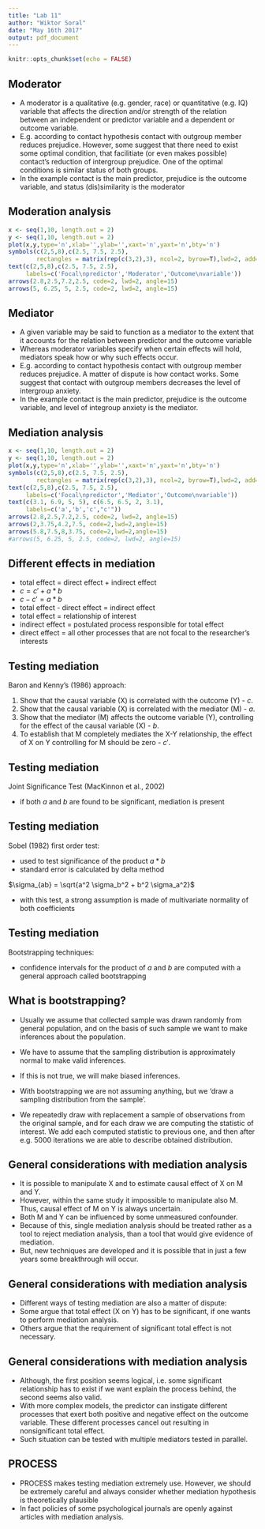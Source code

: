 ```yaml
---
title: "Lab 11"
author: "Wiktor Soral"
date: "May 16th 2017"
output: pdf_document
---
```


```r
knitr::opts_chunk$set(echo = FALSE)
```


## Moderator

- A moderator is a qualitative (e.g. gender, race) or quantitative (e.g. IQ) variable that affects the direction and/or strength of the relation between an independent or predictor variable and a dependent or outcome variable.
- E.g. according to contact hypothesis contact with outgroup member reduces prejudice. However, some suggest that there need to exist some optimal condition, that facilitiate (or even makes possible) contact's reduction of intergroup prejudice. One of the optimal conditions is similar status of both groups. 
- In the example contact is the main predictor, prejudice is the outcome variable, and status (dis)similarity is the moderator

## Moderation analysis

```r
x <- seq(1,10, length.out = 2)
y <- seq(1,10, length.out = 2)
plot(x,y,type='n',xlab='',ylab='',xaxt='n',yaxt='n',bty='n')
symbols(c(2,5,8),c(2.5, 7.5, 2.5), 
        rectangles = matrix(rep(c(3,2),3), ncol=2, byrow=T),lwd=2, add=T)
text(c(2,5,8),c(2.5, 7.5, 2.5),
     labels=c('Focal\npredictor','Moderator','Outcome\nvariable'))
arrows(2.8,2.5,7.2,2.5, code=2, lwd=2, angle=15)
arrows(5, 6.25, 5, 2.5, code=2, lwd=2, angle=15)
```


## Mediator

- A given variable may be said to function as a mediator to the extent that it accounts for the relation between predictor and the outcome variable
- Whereas moderator variables specify when certain effects will hold, mediators speak how or why such effects occur.
- E.g. according to contact hypothesis contact with outgroup member reduces prejudice. A matter of dispute is how contact works. Some suggest that contact with outgroup members decreases the level of intergroup anxiety.
- In the example contact is the main predictor, prejudice is the outcome variable, and level of integroup anxiety is the mediator.

## Mediation analysis

```r
x <- seq(1,10, length.out = 2)
y <- seq(1,10, length.out = 2)
plot(x,y,type='n',xlab='',ylab='',xaxt='n',yaxt='n',bty='n')
symbols(c(2,5,8),c(2.5, 7.5, 2.5), 
        rectangles = matrix(rep(c(3,2),3), ncol=2, byrow=T),lwd=2, add=T)
text(c(2,5,8),c(2.5, 7.5, 2.5),
     labels=c('Focal\npredictor','Mediator','Outcome\nvariable'))
text(c(3.1, 6.9, 5, 5), c(6.5, 6.5, 2, 3.1),
     labels=c('a','b','c',"c'"))
arrows(2.8,2.5,7.2,2.5, code=2, lwd=2, angle=15)
arrows(2,3.75,4.2,7.5, code=2,lwd=2,angle=15)
arrows(5.8,7.5,8,3.75, code=2,lwd=2,angle=15)
#arrows(5, 6.25, 5, 2.5, code=2, lwd=2, angle=15)
```

## Different effects in mediation

- total effect = direct effect + indirect effect
- $c = c' + a*b$
- $c - c' = a*b$
- total effect - direct effect = indirect effect
- total effect = relationship of interest
- indirect effect = postulated process responsible for total effect
- direct effect = all other processes that are not focal to the researcher's interests

## Testing mediation

Baron and Kenny's (1986) approach:

1. Show that the causal variable (X) is correlated with the outcome (Y) - $c$.
2. Show that the causal variable (X) is correlated with the mediator (M) - $a$.
3. Show that the mediator (M) affects the outcome variable (Y), controlling for the effect of the causal variable (X) - $b$.
4. To establish that M completely mediates the X-Y relationship, the effect of X on Y controlling for M should be zero - $c'$.

## Testing mediation

Joint Significance Test (MacKinnon et al., 2002)

- if both $a$ and $b$ are found to be significant, mediation is present

## Testing mediation

Sobel (1982) first order test:

- used to test significance of the product $a*b$
- standard error is calculated by delta method

$\sigma_{ab} = \sqrt{a^2 \sigma_b^2 + b^2 \sigma_a^2}$

- with this test, a strong assumption is made of multivariate normality of both coefficients

## Testing mediation

Bootstrapping techniques:

- confidence intervals for the product of $a$ and $b$ are computed with a general approach called bootstrapping


## What is bootstrapping?

- Usually we assume that collected sample was drawn randomly from general population, and on the basis of such sample we want to make inferences about the population.
- We have to assume that the sampling distribution is approximately normal to make valid inferences.
- If this is not true, we will make biased inferences.

- With bootstrapping we are not assuming anything, but we 'draw a sampling distribution from the sample'.
- We repeatedly draw with replacement a sample of observations from the original sample, and for each draw we are computing the statistic of interest. We add each computed statistic to previous one, and then after e.g. 5000 iterations we are able to describe obtained distribution.

## General considerations with mediation analysis

- It is possible to manipulate X and to estimate causal effect of X on M and Y.
- However, within the same study it impossible to manipulate also M. Thus, causal effect of M on Y is always uncertain.
- Both M and Y can be influenced by some unmeasured confounder.
- Because of this, single mediation analysis should be treated rather as a tool to reject mediation analysis, than a tool that would give evidence of mediation.
- But, new techniques are developed and it is possible that in just a few years some breakthrough will occur.

## General considerations with mediation analysis

- Different ways of testing mediation are also a matter of dispute: 
- Some argue that total effect (X on Y) has to be significant, if one wants to perform mediation analysis.
- Others argue that the requirement of significant total effect is not necessary.

## General considerations with mediation analysis

- Although, the first position seems logical, i.e. some significant relationship has to exist if we want explain the process behind, the second seems also valid.
- With more complex models, the predictor can instigate different processes that exert both positive and negative effect on the outcome variable. These different processes cancel out resulting in nonsignificant total effect.
- Such situation can be tested with multiple mediators tested in parallel.

## PROCESS

- PROCESS makes testing mediation extremely use. However, we should be extremely careful and always consider whether mediation hypothesis is theoretically plausible
- In fact policies of some psychological journals are openly against articles with mediation analysis.









